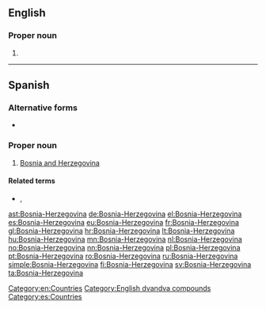 ==English==

===Proper noun===
{{en-proper noun}}

# {{alternative form of|Bosnia and Herzegovina|lang=en}}

[[Category:en:Countries]]
[[Category:English dvandva compounds]]

----

==Spanish==
{{wikipedia|lang=es}}

===Alternative forms===
* {{l|es|Bosnia y Herzegovina}}

===Proper noun===
{{es-proper noun}}

# [[Bosnia and Herzegovina]]

====Related terms====
* {{l|es|bosnioherzegovino}}, {{l|es|bosnioherzegovina}}

[[Category:es:Countries]]

[[ast:Bosnia-Herzegovina]]
[[de:Bosnia-Herzegovina]]
[[el:Bosnia-Herzegovina]]
[[es:Bosnia-Herzegovina]]
[[eu:Bosnia-Herzegovina]]
[[fr:Bosnia-Herzegovina]]
[[gl:Bosnia-Herzegovina]]
[[hr:Bosnia-Herzegovina]]
[[lt:Bosnia-Herzegovina]]
[[hu:Bosnia-Herzegovina]]
[[mn:Bosnia-Herzegovina]]
[[nl:Bosnia-Herzegovina]]
[[no:Bosnia-Herzegovina]]
[[nn:Bosnia-Herzegovina]]
[[pl:Bosnia-Herzegovina]]
[[pt:Bosnia-Herzegovina]]
[[ro:Bosnia-Herzegovina]]
[[ru:Bosnia-Herzegovina]]
[[simple:Bosnia-Herzegovina]]
[[fi:Bosnia-Herzegovina]]
[[sv:Bosnia-Herzegovina]]
[[ta:Bosnia-Herzegovina]]